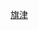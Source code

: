 {{Routemap
| title = 高雄捷運旗津線
| title-bg = {{高雄捷運顏色|旗津}}
| title-color = white
| collapsible = no
| inline = <includeonly>yes</includeonly>
| map =
\\uCONTg~~ ~~ ~~ ~~[[高雄環狀輕軌|環狀輕軌]]往[[壽山公園站|壽山公園]]
lDAMPF\utKBHFa!~HUB2\uSTR!~HUBc3~~ ~~O1 [[西子灣站|西子灣]]~~ ~~[[打狗鐵道故事館]]
uexSTR+l\uetKRZ!~HUBc1\uexKBHFeq!~uBHF!~HUB4~~QJ9/C14 [[哈瑪星站|哈瑪星]]
\uextSTRa\utSTR\uSTR\lDAMPF~~ ~~ ~~ ~~[[駁二藝術特區|哈瑪星台灣鐵道館]]
\uextSTRe\utSTRl\uKRZt\utCONTfq~~ ~~ ~~ ~~[[高雄捷運橘線|橘線]]往[[鹽埕埔站|鹽埕埔]]
uexBHF\\uLSTR~~ ~~QJ8 [[旗后觀光市場站|旗后觀光市場]]~~ ~~環狀輕軌往[[駁二蓬萊站|駁二蓬萊]]
uexBHF\\~~QJ7 [[旗津國宅站|旗津國宅]]
uexBHF\\~~QJ6 [[旗津海岸公園站|旗津海岸公園]]
uexBHF\\~~QJ5 [[烏松站|烏松]]
uexBHF\\~~QJ4 [[勞動女性紀念公園站|勞動女性紀念公園]]
uexBHF\\~~QJ3 [[旗津區公所站|旗津區公所]]
uextSTRa\\
uextSTRe\\
uexBHF\\uLSTR~~ ~~QJ2 [[擴建路站|擴建路]]~~ ~~環狀輕軌往[[夢時代站|夢時代]]
uexSTRl\uexSTRq\uexKBHFeq!~uBHF~~QJ1/C4[[凱旋中華站|凱旋中華]]
\\uCONTf~~ ~~ ~~ ~~環狀輕軌往[[前鎮之星站|前鎮之星]]
}}
<noinclude>
{{Rdt intro|[[高雄捷運旗津線]]}}
[[Category:高雄捷運RDT|旗津]]
</noinclude>